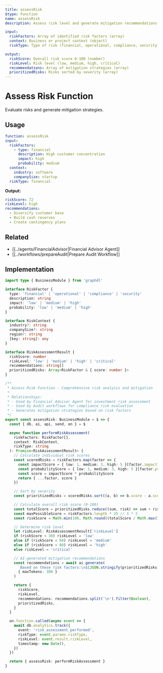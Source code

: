 ```yaml
---
title: assessRisk
$type: Function
name: assessRisk
description: Assess risk level and generate mitigation recommendations

input:
  riskFactors: Array of identified risk factors (array)
  context: Business or project context (object)
  riskType: Type of risk (financial, operational, compliance, security)

output:
  riskScore: Overall risk score 0-100 (number)
  riskLevel: Risk level (low, medium, high, critical)
  recommendations: Array of mitigation strategies (array)
  prioritizedRisks: Risks sorted by severity (array)
---
```


# Assess Risk Function

Evaluate risks and generate mitigation strategies.

## Usage

```yaml
function: assessRisk
input:
  riskFactors:
    - type: financial
      description: High customer concentration
      impact: high
      probability: medium
  context:
    industry: software
    companySize: startup
  riskType: financial
```

**Output:**
```yaml
riskScore: 72
riskLevel: high
recommendations:
  - Diversify customer base
  - Build cash reserves
  - Create contingency plans
```

## Related

- [[../agents/FinancialAdvisor|Financial Advisor Agent]]
- [[../workflows/prepareAudit|Prepare Audit Workflow]]

## Implementation

```typescript
import type { BusinessModule } from 'graphdl'

interface RiskFactor {
  type: 'financial' | 'operational' | 'compliance' | 'security'
  description: string
  impact: 'low' | 'medium' | 'high'
  probability: 'low' | 'medium' | 'high'
}

interface RiskContext {
  industry?: string
  companySize?: string
  region?: string
  [key: string]: any
}

interface RiskAssessmentResult {
  riskScore: number
  riskLevel: 'low' | 'medium' | 'high' | 'critical'
  recommendations: string[]
  prioritizedRisks: Array<RiskFactor & { score: number }>
}

/**
 * Assess Risk Function - Comprehensive risk analysis and mitigation
 *
 * Relationships:
 * - Used by Financial Advisor Agent for investment risk assessment
 * - Used by Audit workflows for compliance risk evaluation
 * - Generates mitigation strategies based on risk factors
 */
export const assessRisk: BusinessModule = $ => {
  const { db, ai, api, send, on } = $

  async function performRiskAssessment(
    riskFactors: RiskFactor[],
    context: RiskContext,
    riskType: string
  ): Promise<RiskAssessmentResult> {
    // Calculate individual risk scores
    const scoredRisks = riskFactors.map(factor => {
      const impactScore = { low: 1, medium: 3, high: 5 }[factor.impact]
      const probabilityScore = { low: 1, medium: 3, high: 5 }[factor.probability]
      const score = impactScore * probabilityScore
      return { ...factor, score }
    })

    // Sort by severity
    const prioritizedRisks = scoredRisks.sort((a, b) => b.score - a.score)

    // Calculate overall risk score (0-100)
    const totalScore = prioritizedRisks.reduce((sum, risk) => sum + risk.score, 0)
    const maxPossibleScore = riskFactors.length * 25 // 5 * 5
    const riskScore = Math.min(100, Math.round((totalScore / Math.max(1, maxPossibleScore)) * 100))

    // Determine risk level
    let riskLevel: RiskAssessmentResult['riskLevel']
    if (riskScore < 30) riskLevel = 'low'
    else if (riskScore < 60) riskLevel = 'medium'
    else if (riskScore < 80) riskLevel = 'high'
    else riskLevel = 'critical'

    // AI-generated mitigation recommendations
    const recommendations = await ai.generate(
      `Based on these risk factors:\n${JSON.stringify(prioritizedRisks, null, 2)}\n\nGenerate 3-5 specific mitigation strategies for a ${context.industry} ${context.companySize}.`,
      { maxTokens: 300 }
    )

    return {
      riskScore,
      riskLevel,
      recommendations: recommendations.split('\n').filter(Boolean),
      prioritizedRisks,
    }
  }

  on.function.called(async event => {
    await db.analytics.track({
      event: 'risk_assessment_performed',
      riskType: event.params.riskType,
      riskLevel: event.result.riskLevel,
      timestamp: new Date(),
    })
  })

  return { assessRisk: performRiskAssessment }
}
```
